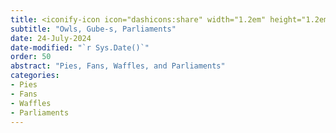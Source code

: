 ```yaml
---
title: <iconify-icon icon="dashicons:share" width="1.2em" height="1.2em"></iconify-icon> Shares 
subtitle: "Owls, Gube-s, Parliaments"
date: 24-July-2024
date-modified: "`r Sys.Date()`"
order: 50
abstract: "Pies, Fans, Waffles, and Parliaments"
categories:
- Pies
- Fans
- Waffles
- Parliaments
---
```


